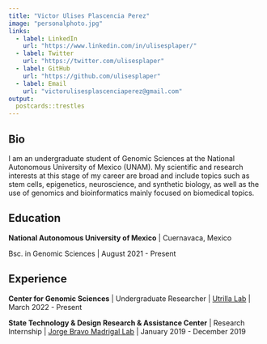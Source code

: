 ```yaml
---
title: "Victor Ulises Plascencia Perez"
image: "personalphoto.jpg"
links:
  - label: LinkedIn
    url: "https://www.linkedin.com/in/ulisesplaper/"
  - label: Twitter
    url: "https://twitter.com/ulisesplaper"
  - label: GitHub
    url: "https://github.com/ulisesplaper"
  - label: Email
    url: "victorulisesplascenciaperez@gmail.com"
output:
  postcards::trestles
---
```


## Bio

I am an undergraduate student of Genomic Sciences at the National Autonomous University of Mexico (UNAM). My scientific and research interests at this stage of my career are broad and include topics such as stem cells, epigenetics, neuroscience, and synthetic biology, as well as the use of genomics and bioinformatics mainly focused on biomedical topics.

## Education

**National Autonomous University of Mexico** \| Cuernavaca, Mexico

Bsc. in Genomic Sciences \| August 2021 - Present

## Experience

**Center for Genomic Sciences** \| Undergraduate Researcher \| [Utrilla Lab](https://sites.google.com/ccg.unam.mx/utrillalab/) \| March 2022 - Present

**State Technology & Design Research & Assistance Center** \| Research Internship \| [Jorge Bravo Madrigal Lab](https://ciatej.mx/investigacion/investigador/jorge-bravo-madrigal-pmp-dr) \| January 2019 - December 2019
